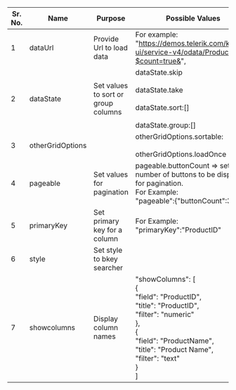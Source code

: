 |Sr. No.   |  Name | Purpose   | Possible Values  |Mandatory|
|---|---|---|---|---|
| 1  |dataUrl | Provide Url to load data|For example:<br/> "https://demos.telerik.com/kendo-ui/service-v4/odata/Products?$count=true&",|Yes|
| 2 |dataState|Set values to sort or group columns |dataState.skip<br/><br/>dataState.take<br/><br/>dataState.sort:[]<br/><br/>dataState.group:[] |
| 3 |otherGridOptions | |otherGridOptions.sortable:<br/><br/>otherGridOptions.loadOnce |No|
| 4 |pageable | Set values for pagination|pageable.buttonCount => set number of buttons to be displayed for pagination.<br/> For Example:<br/>"pageable":{"buttonCount":3} |No|
| 5 |primaryKey| Set primary key for a column|For Example:<br/> "primaryKey":"ProductID" |Yes|
| 6 |style| Set style to bkey searcher| |
| 7 |showcolumns|Display column names |"showColumns": [<br/>{<br/> "field": "ProductID",<br/>"title": "ProductID",<br/>"filter": "numeric"<br/> },<br/>{<br/>"field": "ProductName",<br/>"title": "Product Name",<br/> "filter": "text"<br/>}<br/>] |Yes|